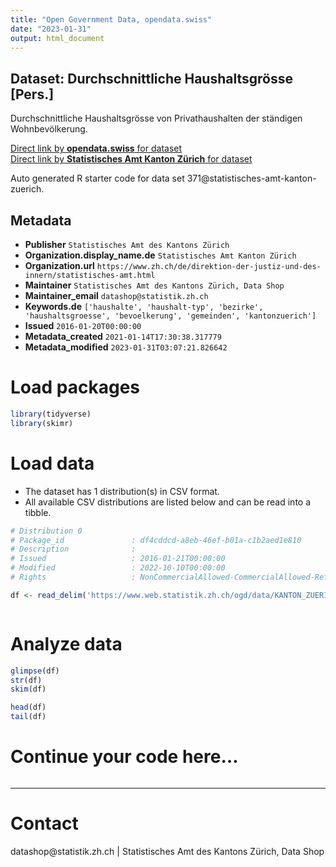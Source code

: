 ```yaml
---
title: "Open Government Data, opendata.swiss"
date: "2023-01-31"
output: html_document
---
```


## Dataset: Durchschnittliche Haushaltsgrösse [Pers.]

Durchschnittliche Haushaltsgrösse von Privathaushalten der ständigen Wohnbevölkerung.

[Direct link by **opendata.swiss** for dataset](https://opendata.swiss/de/dataset/durchschnittliche-haushaltsgrosse-pers)<br>
[Direct link by **Statistisches Amt Kanton Zürich** for dataset](https://www.zh.ch/de/politik-staat/gemeinden/gemeindeportraet.html)

Auto generated R starter code for data set 371@statistisches-amt-kanton-zuerich.

## Metadata

- **Publisher** `Statistisches Amt des Kantons Zürich`
- **Organization.display_name.de** `Statistisches Amt Kanton Zürich`
- **Organization.url** `https://www.zh.ch/de/direktion-der-justiz-und-des-innern/statistisches-amt.html`
- **Maintainer** `Statistisches Amt des Kantons Zürich, Data Shop`
- **Maintainer_email** `datashop@statistik.zh.ch`
- **Keywords.de** `['haushalte', 'haushalt-typ', 'bezirke', 'haushaltsgroesse', 'bevoelkerung', 'gemeinden', 'kantonzuerich']`
- **Issued** `2016-01-20T00:00:00`
- **Metadata_created** `2021-01-14T17:30:38.317779`
- **Metadata_modified** `2023-01-31T03:07:21.826642`


# Load packages

```r

library(tidyverse)
library(skimr)

```

# Load data

-   The dataset has 1 distribution(s) in CSV format.
-   All available CSV distributions are listed below and can be read into a tibble.

```r

# Distribution 0
# Package_id               : df4cddcd-a8eb-46ef-b01a-c1b2aed1e810
# Description              : 
# Issued                   : 2016-01-21T00:00:00
# Modified                 : 2022-10-10T00:00:00
# Rights                   : NonCommercialAllowed-CommercialAllowed-ReferenceRequired

df <- read_delim('https://www.web.statistik.zh.ch/ogd/data/KANTON_ZUERICH_449.csv')



```

# Analyze data

```r

glimpse(df)
str(df)
skim(df)

head(df)
tail(df)

```

# Continue your code here...

```r

```

------------------------------------------------------------------------

# Contact

datashop@statistik.zh.ch | Statistisches Amt des Kantons Zürich, Data Shop
